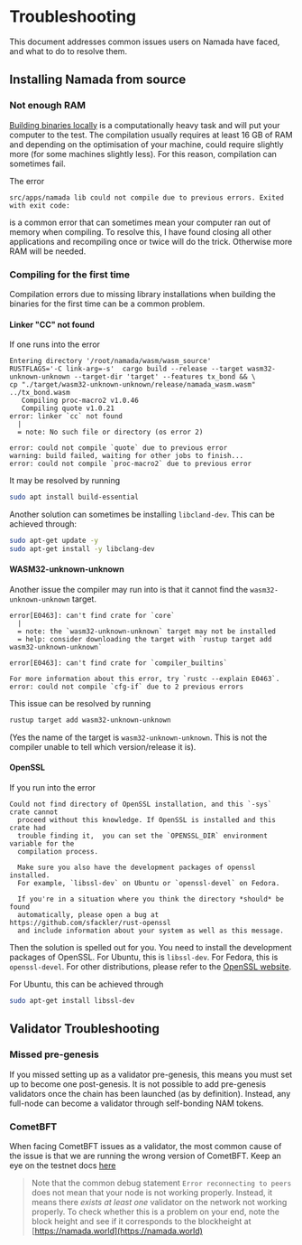 # Troubleshooting

This document addresses common issues users on Namada have faced, and what to do to resolve them.

## Installing Namada from source


### Not enough RAM
[Building binaries locally](./introduction/install/source) is a computationally heavy task and will put your computer to the test. The compilation usually requires at least 16 GB of RAM and depending on the optimisation of your machine, could require slightly more (for some machines slightly less). For this reason, compilation can sometimes fail.

The error
```
src/apps/namada lib could not compile due to previous errors. Exited with exit code:
```
is a common error that can sometimes mean your computer ran out of memory when compiling. To resolve this, I have found closing all other applications and recompiling once or twice will do the trick. Otherwise more RAM will be needed.

### Compiling for the first time
Compilation errors due to missing library installations when building the binaries for the first time can be a common problem. 


#### Linker "CC" not found
If one runs into the error

```
Entering directory '/root/namada/wasm/wasm_source'
RUSTFLAGS='-C link-arg=-s'  cargo build --release --target wasm32-unknown-unknown --target-dir 'target' --features tx_bond && \
cp "./target/wasm32-unknown-unknown/release/namada_wasm.wasm" ../tx_bond.wasm
   Compiling proc-macro2 v1.0.46
   Compiling quote v1.0.21
error: linker `cc` not found
  |
  = note: No such file or directory (os error 2)

error: could not compile `quote` due to previous error
warning: build failed, waiting for other jobs to finish...
error: could not compile `proc-macro2` due to previous error
```

It may be resolved by running

```bash copy
sudo apt install build-essential
```

Another solution can sometimes be installing `libcland-dev`. This can be achieved through:

```bash copy
sudo apt-get update -y
sudo apt-get install -y libclang-dev
```


#### WASM32-unknown-unknown
Another issue the compiler may run into is that it cannot find the `wasm32-unknown-unknown` target.

```
error[E0463]: can't find crate for `core`
  |
  = note: the `wasm32-unknown-unknown` target may not be installed
  = help: consider downloading the target with `rustup target add wasm32-unknown-unknown`

error[E0463]: can't find crate for `compiler_builtins`

For more information about this error, try `rustc --explain E0463`.
error: could not compile `cfg-if` due to 2 previous errors
```

This issue can be resolved by running 

```bash copy
rustup target add wasm32-unknown-unknown
```
(Yes the name of the target is `wasm32-unknown-unknown`. This is not the compiler unable to tell which version/release it is).

#### OpenSSL

If you run into the error

```
Could not find directory of OpenSSL installation, and this `-sys` crate cannot
  proceed without this knowledge. If OpenSSL is installed and this crate had
  trouble finding it,  you can set the `OPENSSL_DIR` environment variable for the
  compilation process.

  Make sure you also have the development packages of openssl installed.
  For example, `libssl-dev` on Ubuntu or `openssl-devel` on Fedora.

  If you're in a situation where you think the directory *should* be found
  automatically, please open a bug at https://github.com/sfackler/rust-openssl
  and include information about your system as well as this message.
```

Then the solution is spelled out for you. You need to install the development packages of OpenSSL. For Ubuntu, this is `libssl-dev`. For Fedora, this is `openssl-devel`. For other distributions, please refer to the [OpenSSL website](https://www.openssl.org/).

For Ubuntu, this can be achieved through

```bash copy
sudo apt-get install libssl-dev
```

## Validator Troubleshooting

### Missed pre-genesis

If you missed setting up as a validator pre-genesis, this means you must set up to become one post-genesis. It is not possible to add pre-genesis validators once the chain has been launched (as by definition). Instead, any full-node can become a validator through self-bonding NAM tokens.

### CometBFT

When facing CometBFT issues as a validator, the most common cause of the issue is that we are running the wrong version of CometBFT. Keep an eye on the testnet docs [here](./introduction/testnets)

>Note that the common debug statement `Error reconnecting to peers` does not mean that your node is not working properly. Instead, it means there *exists at least one* validator on the network not working properly. To check whether this is a problem on your end, note the block height and see if it corresponds to the blockheight at [https://namada.world](https://namada.world)



